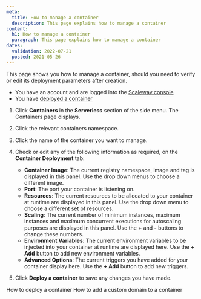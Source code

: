 ```yaml
---
meta:
  title: How to manage a container
  description: This page explains how to manage a container
content:
  h1: How to manage a container
  paragraph: This page explains how to manage a container
dates:
  validation: 2022-07-21
  posted: 2021-05-26
---
```


This page shows you how to manage a container, should you need to verify or edit its deployment parameters after creation.

<Message type="requirement">

  - You have an account and are logged into the [Scaleway console](https://console.scaleway.com)
  - You have [deployed a container](/compute/containers/how-to/deploy-a-container/)

</Message>

1. Click **Containers** in the **Serverless** section of the side menu. The Containers page displays.

2. Click the relevant containers namespace. 

3. Click the name of the container you want to manage.

  <Lightbox src="scaleway-manage-container.webp" alt="" />

4. Check or edit any of the following information as required, on the **Container Deployment** tab:
    - **Container Image**: The current registry namespace, image and tag is displayed in this panel. Use the drop down menus to choose a different image.
    - **Port**: The port your container is listening on.
    - **Resources**: The current resources to be allocated to your container at runtime are displayed in this panel. Use the drop down menu to choose a different set of resources.
    - **Scaling**: The current number of minimum instances, maximum instances and maximum concurrent executions for autoscaling purposes are displayed in this panel. Use the **+** and **-** buttons to change these numbers.
    - **Environment Variables**: The current environment variables to be injected into your container at runtime are displayed here.  Use the **+ Add** button to add new environment variables.
    - **Advanced Options**: The current triggers you have added for your container display here. Use the **+ Add** button to add new triggers.

5. Click **Deploy a container** to save any changes you have made.

<Navigation title="See Also">
  <PreviousButton to="/compute/containers/how-to/deploy-a-container/">How to deploy a container</PreviousButton>
  <NextButton to="/compute/containers/how-to/add-a-custom-domain-to-a-container/">How to add a custom domain to a container</NextButton>
</Navigation>
